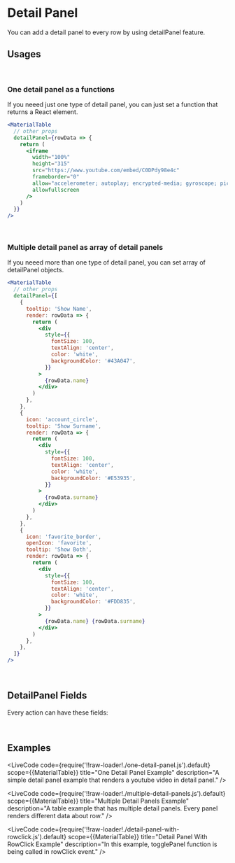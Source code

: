 
# Detail Panel

You can add a detail panel to every row by using detailPanel feature.

## Usages

<br/>

### One detail panel as a functions

If you neeed just one type of detail panel, you can just set a function that returns a React element. 

```jsx
<MaterialTable
  // other props
  detailPanel={rowData => {
    return (
      <iframe
        width="100%"
        height="315"
        src="https://www.youtube.com/embed/C0DPdy98e4c"
        frameborder="0"
        allow="accelerometer; autoplay; encrypted-media; gyroscope; picture-in-picture"
        allowfullscreen
      />
    )
  }}
/>
```

<br/>

### Multiple detail panel as array of detail panels

If you neeed more than one type of detail panel, you can set array of detailPanel objects. 

```jsx
<MaterialTable
  // other props
  detailPanel={[
    {
      tooltip: 'Show Name',
      render: rowData => {
        return (
          <div
            style={{
              fontSize: 100,
              textAlign: 'center',
              color: 'white',
              backgroundColor: '#43A047',
            }}
          >
            {rowData.name}
          </div>
        )
      },
    },
    {
      icon: 'account_circle',
      tooltip: 'Show Surname',
      render: rowData => {
        return (
          <div
            style={{
              fontSize: 100,
              textAlign: 'center',
              color: 'white',
              backgroundColor: '#E53935',
            }}
          >
            {rowData.surname}
          </div>
        )
      },
    },
    {
      icon: 'favorite_border',
      openIcon: 'favorite',
      tooltip: 'Show Both',
      render: rowData => {
        return (
          <div
            style={{
              fontSize: 100,
              textAlign: 'center',
              color: 'white',
              backgroundColor: '#FDD835',
            }}
          >
            {rowData.name} {rowData.surname}
          </div>
        )
      },
    },
  ]}
/>
```

<br/>

## DetailPanel Fields

Every action can have these fields:

<DetailPanelProps/><br/>

## Examples

<LiveCode 
  code={require('!!raw-loader!./one-detail-panel.js').default}
  scope={{MaterialTable}} 
  title="One Detail Panel Example"
  description="A simple detail panel example that renders a youtube video in detail panel."
/>

<LiveCode 
  code={require('!!raw-loader!./multiple-detail-panels.js').default}
  scope={{MaterialTable}} 
  title="Multiple Detail Panels Example"
  description="A table example that has multiple detail panels. Every panel renders different data about row."
/>

<LiveCode 
  code={require('!!raw-loader!./detail-panel-with-rowclick.js').default}
  scope={{MaterialTable}} 
  title="Detail Panel With RowClick  Example"
  description="In this example, togglePanel function is being called in rowClick event."
/>



